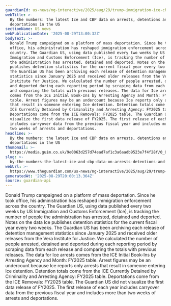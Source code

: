 ```yaml
---
guardianId: us-news/ng-interactive/2025/aug/29/trump-immigration-ice-cbp-data
webTitle: >-
  By the numbers: the latest Ice and CBP data on arrests, detentions and
  deportations in the US
sectionName: US news
webPublicationDate: '2025-08-29T13:00:32Z'
bodyText: >-
  Donald Trump campaigned on a platform of mass deportation. Since he took
  office, his administration has reshaped immigration enforcement across the
  country. The Guardian US, using data published every two weeks by US
  Immigration and Customs Enforcement (Ice), is tracking the number of people
  the administration has arrested, detained and deported. Notes on the data Ice
  publishes detention statistics for the current fiscal year every two weeks.
  The Guardian US has been archiving each release of detention management
  statistics since January 2025 and received older releases from the Vera
  Institute for Justice. We calculated the number of people arrested, detained
  and deported during each reporting period by scraping data from each release
  and comparing the totals with previous releases. The data for Ice arrests
  comes from the ICE Initial Book-Ins by Arresting Agency and Month: FY2025
  table. Arrest figures may be an undercount because Ice reports only arrests
  that result in someone entering Ice detention. Detention totals come from the
  ICE Currently Detained by Criminality and Arresting Agency: FY2025 table.
  Deportations come from the ICE Removals: FY2025 table. The Guardian US did not
  visualize the first data release of FY2025. The first release of each year
  includes carryover data from the previous fiscal year and includes more than
  two weeks of arrests and deportations.
headline: >-
  By the numbers: the latest Ice and CBP data on arrests, detentions and
  deportations in the US
thumbnail: >-
  https://media.guim.co.uk/9e0063d257d74ead7af1c3a6aadb9523e7f4f28f/0_0_3000_2400/500.jpg
slug: >-
  by-the-numbers-the-latest-ice-and-cbp-data-on-arrests-detentions-and-deportations-in-the-us
webUrl: >-
  https://www.theguardian.com/us-news/ng-interactive/2025/aug/29/trump-immigration-ice-cbp-data
generatedAt: '2025-08-29T20:00:13.364Z'
source: guardian-api
---
```

Donald Trump campaigned on a platform of mass deportation. Since he took office, his administration has reshaped immigration enforcement across the country. The Guardian US, using data published every two weeks by US Immigration and Customs Enforcement (Ice), is tracking the number of people the administration has arrested, detained and deported. Notes on the data Ice publishes detention statistics for the current fiscal year every two weeks. The Guardian US has been archiving each release of detention management statistics since January 2025 and received older releases from the Vera Institute for Justice. We calculated the number of people arrested, detained and deported during each reporting period by scraping data from each release and comparing the totals with previous releases. The data for Ice arrests comes from the ICE Initial Book-Ins by Arresting Agency and Month: FY2025 table. Arrest figures may be an undercount because Ice reports only arrests that result in someone entering Ice detention. Detention totals come from the ICE Currently Detained by Criminality and Arresting Agency: FY2025 table. Deportations come from the ICE Removals: FY2025 table. The Guardian US did not visualize the first data release of FY2025. The first release of each year includes carryover data from the previous fiscal year and includes more than two weeks of arrests and deportations.
